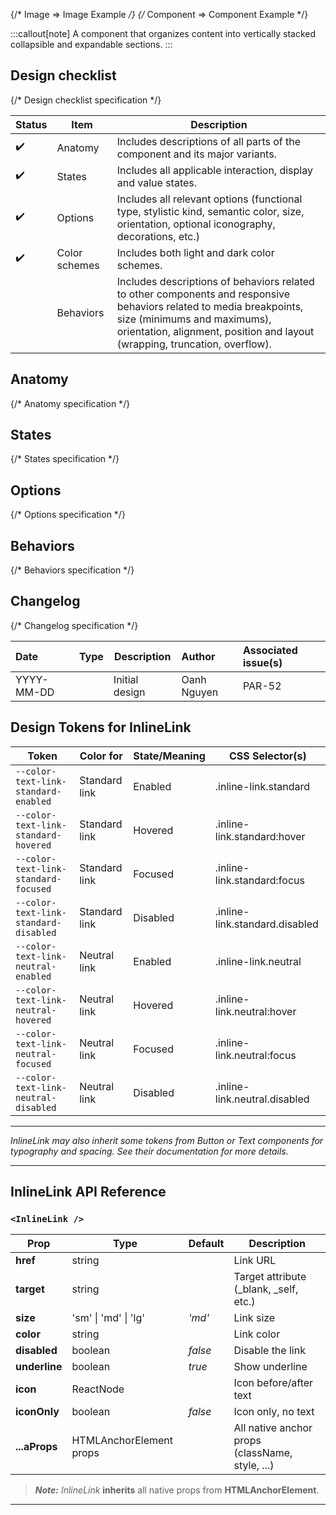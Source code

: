 
<TableOfContents />

{/* Image => Image Example */}
{/* Component => Component Example */}

:::callout[note]
A component that organizes content into vertically stacked collapsible and expandable sections.
:::

## Design checklist <span id="design-checklist"></span>

{/* Design checklist specification */}

| Status | Item          | Description                                                                                                                                                                                                                       |
| ------ | ------------- | --------------------------------------------------------------------------------------------------------------------------------------------------------------------------------------------------------------------------------- |
| ✔️     | Anatomy       | Includes descriptions of all parts of the component and its major variants.                                                                                                                                                       |
| ✔️     | States        | Includes all applicable interaction, display and value states.                                                                                                                                                                    |
| ✔️     | Options       | Includes all relevant options (functional type, stylistic kind, semantic color, size, orientation, optional iconography, decorations, etc.)                                                                                       |
| ✔️     | Color schemes | Includes both light and dark color schemes.                                                                                                                                                                                       |
|        | Behaviors     | Includes descriptions of behaviors related to other components and responsive behaviors related to media breakpoints, size (minimums and maximums), orientation, alignment, position and layout (wrapping, truncation, overflow). |

## Anatomy <span id="anatomy"></span>

{/* Anatomy specification */}

## States <span id="states"></span>

{/* States specification */}

## Options <span id="options"></span>

{/* Options specification */}

## Behaviors <span id="behaviors"></span>

{/* Behaviors specification */}

## Changelog <span id="changelog"></span>

{/* Changelog specification */}

| Date       | Type                                                     | Description    | Author      | Associated issue(s) |
| :--------- | :------------------------------------------------------- | -------------- | :---------- | :------------------ |
| YYYY-MM-DD | <Badge size='sm' kind='glass' color='cyan' label="new"/> | Initial design | Oanh Nguyen | PAR-52              |

## Design Tokens for InlineLink

| **Token**                             | **Color for** | **State/Meaning** | **CSS Selector(s)**            |
| ------------------------------------- | ------------- | ----------------- | ------------------------------ |
| `--color-text-link-standard-enabled`  | Standard link | Enabled           | .inline-link.standard          |
| `--color-text-link-standard-hovered`  | Standard link | Hovered           | .inline-link.standard:hover    |
| `--color-text-link-standard-focused`  | Standard link | Focused           | .inline-link.standard:focus    |
| `--color-text-link-standard-disabled` | Standard link | Disabled          | .inline-link.standard.disabled |
| `--color-text-link-neutral-enabled`   | Neutral link  | Enabled           | .inline-link.neutral           |
| `--color-text-link-neutral-hovered`   | Neutral link  | Hovered           | .inline-link.neutral:hover     |
| `--color-text-link-neutral-focused`   | Neutral link  | Focused           | .inline-link.neutral:focus     |
| `--color-text-link-neutral-disabled`  | Neutral link  | Disabled          | .inline-link.neutral.disabled  |

---

_InlineLink may also inherit some tokens from Button or Text components for typography and spacing. See their documentation for more details._

---

## InlineLink API Reference

### `<InlineLink />`

| **Prop**      | **Type**                | **Default** | **Description**                                 |
| ------------- | ----------------------- | ----------- | ----------------------------------------------- |
| **href**      | string                  |             | Link URL                                        |
| **target**    | string                  |             | Target attribute (\_blank, \_self, etc.)        |
| **size**      | 'sm' \| 'md' \| 'lg'    | _'md'_      | Link size                                       |
| **color**     | string                  |             | Link color                                      |
| **disabled**  | boolean                 | _false_     | Disable the link                                |
| **underline** | boolean                 | _true_      | Show underline                                  |
| **icon**      | ReactNode               |             | Icon before/after text                          |
| **iconOnly**  | boolean                 | _false_     | Icon only, no text                              |
| **...aProps** | HTMLAnchorElement props |             | All native anchor props (className, style, ...) |

> **_Note:_** _InlineLink_ **inherits** all native props from **HTMLAnchorElement**.

---
